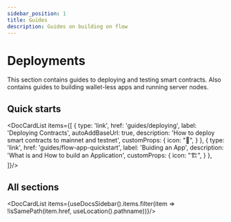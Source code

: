 ```yaml
---
sidebar_position: 1
title: Guides
description: Guides on building on flow
---
```



# Deployments

This section contains guides to deploying and testing smart contracts. Also contains guides to building wallet-less apps and running server nodes.

## Quick starts

<DocCardList items={[
  {
    type: 'link',
    href: 'guides/deploying',
    label: 'Deploying Contracts',
    autoAddBaseUrl: true,
    description: 'How to deploy smart contracts to mainnet and testnet',
    customProps: {
      icon: "🧱",
    }
  },
  {
    type: 'link',
    href: 'guides/flow-app-quickstart',
    label: 'Buiding an App',
    description: 'What is and How to build an Application',
    customProps: {
      icon: "🏗️",
    }
  },
]}/>

## All sections
<DocCardList items={useDocsSidebar().items.filter(item => !isSamePath(item.href, useLocation().pathname))}/>
